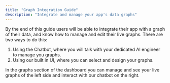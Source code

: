 ```yaml
---
title: "Graph Integration Guide"
description: "Integrate and manage your app's data graphs"
---
```

By the end of this guide users will be able to integrate their app with a graph of their data, and know how to manage and edit their live graphs. There are two ways to do this:

1.  Using the Chatbot, where you will talk with your dedicated AI engineer to manage you graphs.
2.  Using our built in UI, where you can select and design your graphs.

In the graphs section of the dashboard you can manage and see your live graphs of the left side and interact with our chatbot on the right.

<img className="block" src="images/files_readme_io/_edb89a1_Screenshot_2023_11_07_at_16.51.25.png" alt="" />

